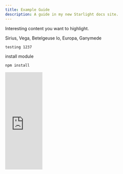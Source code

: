 ```yaml
---
title: Example Guide
description: A guide in my new Starlight docs site.
---
```



<Card title="Check this out">Interesting content you want to highlight.</Card>

<CardGrid>
  <Card title="Stars" icon="star">
    Sirius, Vega, Betelgeuse
  </Card>
  <Card title="Moons" icon="moon">
    Io, Europa, Ganymede
  </Card>
</CardGrid>

```sh
testing 1237
```
<Aside type="caution" title="Watch out!">

install module

```bash title="Installing dependencies…"
npm install
```
</Aside>

<iframe width="120" height="315" src="https://www.youtube.com/embed/O7EQ000JYx4?si=nZqYV7wWipn0_Zah" title="YouTube video player" frameborder="0" allow="accelerometer; autoplay; clipboard-write; encrypted-media; gyroscope; picture-in-picture; web-share" referrerpolicy="strict-origin-when-cross-origin" allowfullscreen></iframe>
